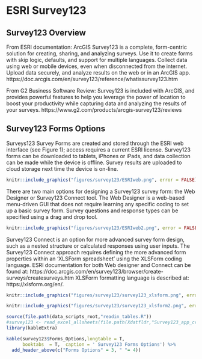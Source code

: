 # ESRI Survey123

## Survey123 Overview

From ESRI documentation: ArcGIS Survey123 is a complete, form-centric solution for creating, sharing, and analyzing surveys. Use it to create forms with skip logic, defaults, and support for multiple languages. Collect data using web or mobile devices, even when disconnected from the internet. Upload data securely, and analyze results on the web or in an ArcGIS app. 
https://doc.arcgis.com/en/survey123/reference/whatissurvey123.htm

From G2 Business Software Review: Survey123 is included with ArcGIS, and provides powerful features to help you leverage the power of location to boost your productivity while capturing data and analyzing the results of your surveys. https://www.g2.com/products/arcgis-survey123/reviews

## Survey123 Forms Options

Surveys123 Survey Forms are created and stored through the ESRI web interface (see Figure 1); access requires a current ESRI license. Survey123 forms can be downloaded to tablets, iPhones or iPads, and data collection can be made while the device is offline. Survey results are uploaded to cloud storage next time the device is on-line. 

```r
knitr::include_graphics("figures/survey123/ESRIweb.png", error = FALSE)
```

There are two main options for designing a Survey123 survey form: the Web Designer or Survey123 Connect tool. The Web Designer is a web-based menu-driven GUI that does not require learning any specific coding to set up a basic survey form.  Survey questions and response types can be specified using a drag and drop tool.

```r
knitr::include_graphics("figures/survey123/ESRIweb2.png", error = FALSE)
```

Survey123 Connect is an option for more advanced survey form design, such as a nested structure or calculated responses using user inputs.  The Survey123 Connect approach requires defining the more advanced form properties within an ‘XLSForm spreadsheet’ using the XLSForm coding language.  ESRI documentation for both Web designer and Connect can be found at: https://doc.arcgis.com/en/survey123/browser/create-surveys/createsurveys.htm
XLSForm formatting language is described at: https://xlsform.org/en/.

```r
knitr::include_graphics("figures/survey123/survey123_xlsform.png", error = FALSE)
```


```r
knitr::include_graphics("figures/survey123/survey123_xlsform2.png", error = FALSE)
```

```r
source(file.path(data_scripts_root,"readin_tables.R"))
#survey123 <- read_excel_allsheets(file.path(Xdatfldr,"Survey123_app_criteria.xlsx"))
library(kableExtra)

kable(survey123$Forms_Options,longtable = T, 
      booktabs  = T,  caption = ' Survey123 Forms Options') %>%
  add_header_above(c("Forms Options" = 3, " "= 4))
```  
  




